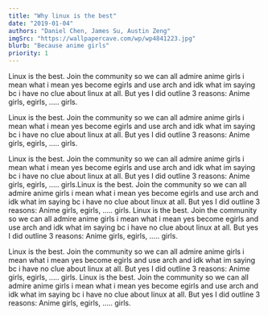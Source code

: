 ```yaml
---
title: "Why linux is the best"
date: "2019-01-04"
authors: "Daniel Chen, James Su, Austin Zeng"
imgSrc: "https://wallpapercave.com/wp/wp4841223.jpg"
blurb: "Because anime girls"
priority: 1
---
```


Linux is the best. Join the community so we can all admire anime girls i mean what i mean yes become egirls and use arch and idk what im saying bc i have no clue about linux at all. But yes I did outline 3 reasons: Anime girls, egirls, ..... girls.

Linux is the best. Join the community so we can all admire anime girls i mean what i mean yes become egirls and use arch and idk what im saying bc i have no clue about linux at all. But yes I did outline 3 reasons: Anime girls, egirls, ..... girls.

Linux is the best. Join the community so we can all admire anime girls i mean what i mean yes become egirls and use arch and idk what im saying bc i have no clue about linux at all. But yes I did outline 3 reasons: Anime girls, egirls, ..... girls.Linux is the best. Join the community so we can all admire anime girls i mean what i mean yes become egirls and use arch and idk what im saying bc i have no clue about linux at all. But yes I did outline 3 reasons: Anime girls, egirls, ..... girls. Linux is the best. Join the community so we can all admire anime girls i mean what i mean yes become egirls and use arch and idk what im saying bc i have no clue about linux at all. But yes I did outline 3 reasons: Anime girls, egirls, ..... girls.

Linux is the best. Join the community so we can all admire anime girls i mean what i mean yes become egirls and use arch and idk what im saying bc i have no clue about linux at all. But yes I did outline 3 reasons: Anime girls, egirls, ..... girls. Linux is the best. Join the community so we can all admire anime girls i mean what i mean yes become egirls and use arch and idk what im saying bc i have no clue about linux at all. But yes I did outline 3 reasons: Anime girls, egirls, ..... girls.

